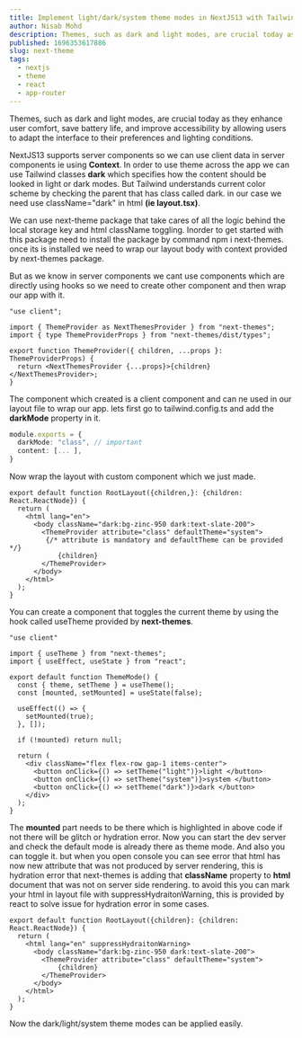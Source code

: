 ```yaml
---
title: Implement light/dark/system theme modes in NextJS13 with Tailwind CSS.
author: Nisab Mohd
description: Themes, such as dark and light modes, are crucial today as they enhance user comfort, save battery life, and improve accessibility by allowing users to adapt the interface to their preferences and lighting conditions.
published: 1696353617886
slug: next-theme
tags:
  - nextjs
  - theme
  - react
  - app-router
---
```


Themes, such as dark and light modes, are crucial today as they enhance user comfort, save battery life, and improve accessibility by allowing users to adapt the interface to their preferences and lighting conditions.

NextJS13 supports server components so we can use client data in server components ie using **Context**. In order to use theme across the app we can use Tailwind classes **dark** which specifies how the content should be looked in light or dark modes. But Tailwind understands current color scheme by checking the parent that has class called dark. in our case we need use <Highlight>className="dark"</Highlight> in
html **<NoWrap>(ie layout.tsx)</NoWrap>**.

We can use <Highlight>next-theme</Highlight> package that take cares of all the logic behind the local storage key and html className toggling.
Inorder to get started with this package need to install the package by command <Highlight>npm i next-themes</Highlight>. once its is installed we need to wrap our layout body with context provided by next-themes package.

But as we know in server components we cant use components which are directly using hooks so we need to create other component and then wrap our app with it.

```tsx:src/components/theme-provider.tsx showLineNumbers
"use client";

import { ThemeProvider as NextThemesProvider } from "next-themes";
import { type ThemeProviderProps } from "next-themes/dist/types";

export function ThemeProvider({ children, ...props }: ThemeProviderProps) {
  return <NextThemesProvider {...props}>{children}</NextThemesProvider>;
}

```

The component which created is a client component and can ne used in our layout file to wrap our app. lets first go to <Highlight>tailwind.config.ts</Highlight> and add the **darkMode** property in it.

```ts showLineNumbers {2}
module.exports = {
  darkMode: "class", // important
  content: [... ],
}
```

Now wrap the layout with custom component which we just made.

```tsx:app/layout.tsx showLineNumbers {5,8}
export default function RootLayout({children,}: {children: React.ReactNode}) {
  return (
    <html lang="en">
      <body className="dark:bg-zinc-950 dark:text-slate-200">
        <ThemeProvider attribute="class" defaultTheme="system">
         {/* attribute is mandatory and defaultTheme can be provided */}
            {children}
        </ThemeProvider>
      </body>
    </html>
  );
}
```

You can create a component that toggles the current theme by using the hook called <Highlight>useTheme</Highlight> provided by **next-themes**.

```tsx:src/components/theme-toggler.tsx showLineNumbers {7-12}
"use client"

import { useTheme } from "next-themes";
import { useEffect, useState } from "react";

export default function ThemeMode() {
  const { theme, setTheme } = useTheme();
  const [mounted, setMounted] = useState(false);

  useEffect(() => {
    setMounted(true);
  }, []);

  if (!mounted) return null;

  return (
    <div className="flex flex-row gap-1 items-center">
      <button onClick={() => setTheme("light")}>light </button>
      <button onClick={() => setTheme("system")}>system </button>
      <button onClick={() => setTheme("dark")}>dark </button>
    </div>
  );
}
```

The **mounted** part needs to be there which is highlighted in above code if not there will be glitch or hydration error. Now you can start the dev server and check the default mode is already there as theme mode.
And also you can toggle it. but when you open console you can see error that html has now new attribute that was not produced by server rendering, this is hydration error that next-themes is adding that **className** property to **html** document that was not on server side rendering. to avoid this you can mark your html in layout file with <Highlight>suppressHydraitonWarning</Highlight>, this is provided by react to solve issue for hydration error in some cases.

```tsx:app/layout.tsx showLineNumbers {3}
export default function RootLayout({children}: {children: React.ReactNode}) {
  return (
    <html lang="en" suppressHydraitonWarning>
      <body className="dark:bg-zinc-950 dark:text-slate-200">
        <ThemeProvider attribute="class" defaultTheme="system">
            {children}
        </ThemeProvider>
      </body>
    </html>
  );
}
```

Now the dark/light/system theme modes can be applied easily.
